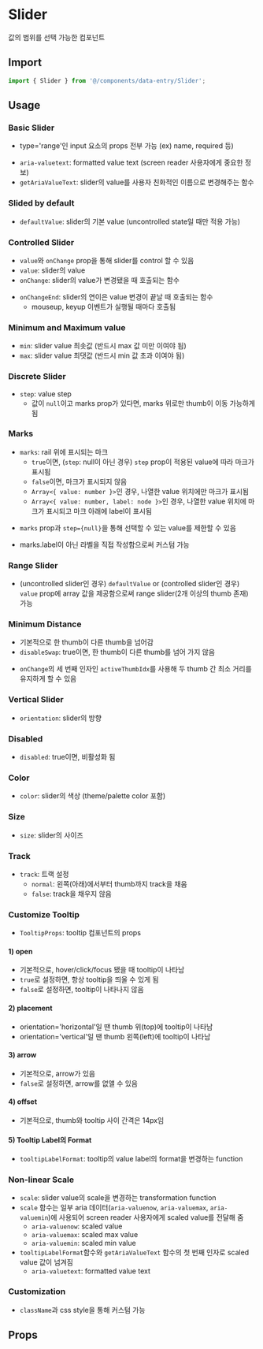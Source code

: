 
<Meta of={SliderStories} />

# Slider

값의 범위를 선택 가능한 컴포넌트

## Import

```js
import { Slider } from '@/components/data-entry/Slider';
```

## Usage

### Basic Slider

- type='range'인 input 요소의 props 전부 가능 (ex) name, required 등)

<Canvas of={SliderStories.BasicSlider} />

- `aria-valuetext`: formatted value text (screen reader 사용자에게 중요한 정보)
- `getAriaValueText`: slider의 value를 사용자 친화적인 이름으로 변경해주는 함수

<Canvas of={SliderStories.GetAriaValueText} />

### Slided by default

- `defaultValue`: slider의 기본 value (uncontrolled state일 때만 적용 가능)

<Canvas of={SliderStories.SlidedByDefault} />

### Controlled Slider

- `value`와 `onChange` prop을 통해 slider를 control 할 수 있음
- `value`: slider의 value
- `onChange`: slider의 value가 변경됐을 때 호출되는 함수

<Canvas of={SliderStories.ControlledSlider} />

- `onChangeEnd`: slider의 연이은 value 변경이 끝날 때 호출되는 함수
  - mouseup, keyup 이벤트가 실행될 때마다 호출됨

<Canvas of={SliderStories.ChangeEnd} />

### Minimum and Maximum value

- `min`: slider value 최솟값 (반드시 max 값 미만 이여야 됨)
- `max`: slider value 최댓값 (반드시 min 값 초과 이여야 됨)

<Canvas of={SliderStories.MinimumMaximumValue} />

### Discrete Slider

- `step`: value step
  - 값이 `null`이고 marks prop가 있다면, marks 위로만 thumb이 이동 가능하게 됨

<Canvas of={SliderStories.DiscreteSlider} />

### Marks

- `marks`: rail 위에 표시되는 마크
  - `true`이면, (`step`: null이 아닌 경우) `step` prop이 적용된 value에 따라 마크가 표시됨
  - `false`이면, 마크가 표시되지 않음
  - `Array<{ value: number }>`인 경우, 나열한 value 위치에만 마크가 표시됨
  - `Array<{ value: number, label: node }>`인 경우, 나열한 value 위치에 마크가 표시되고 마크 아래에 label이 표시됨

<Canvas of={SliderStories.Marks} />

- `marks` prop과 `step={null}`을 통해 선택할 수 있는 value를 제한할 수 있음

<Canvas of={SliderStories.StepOnMarks} />

- marks.label이 아닌 라벨을 직접 작성함으로써 커스텀 가능

<Canvas of={SliderStories.CustomMarksLabel} />

### Range Slider

- (uncontrolled slider인 경우) `defaultValue` or (controlled slider인 경우) `value` prop에 array 값을 제공함으로써 range slider(2개 이상의 thumb 존재) 가능

<Canvas of={SliderStories.RangeSlider} />

### Minimum Distance

- 기본적으로 한 thumb이 다른 thumb을 넘어감
- `disableSwap`: true이면, 한 thumb이 다른 thumb를 넘어 가지 않음

<Canvas of={SliderStories.DisableSwap} />

- `onChange`의 세 번째 인자인 `activeThumbIdx`를 사용해 두 thumb 간 최소 거리를 유지하게 할 수 있음

<Canvas of={SliderStories.MinimumDistance} />

### Vertical Slider

- `orientation`: slider의 방향

<Canvas of={SliderStories.VerticalSlider} />

### Disabled

- `disabled`: true이면, 비활성화 됨

<Canvas of={SliderStories.Disabled} />

### Color

- `color`: slider의 색상 (theme/palette color 포함)

<Canvas of={SliderStories.Color} />

### Size

- `size`: slider의 사이즈

<Canvas of={SliderStories.Size} />

### Track

- `track`: 트랙 설정
  - `normal`: 왼쪽(아래)에서부터 thumb까지 track을 채움
  - `false`: track을 채우지 않음

<Canvas of={SliderStories.Track} />

### Customize Tooltip

- `TooltipProps`: tooltip 컴포넌트의 props

#### 1) open

- 기본적으로, hover/click/focus 됐을 때 tooltip이 나타남
- `true`로 설정하면, 항상 tooltip을 띄울 수 있게 됨
- `false`로 설정하면, tooltip이 나타나지 않음

<Canvas of={SliderStories.CustomizeTooltipOpen} />

#### 2) placement

- orientation='horizontal'일 땐 thumb 위(top)에 tooltip이 나타남
- orientation='vertical'일 땐 thumb 왼쪽(left)에 tooltip이 나타남

<Canvas of={SliderStories.CustomizeTooltipPlacement} />

#### 3) arrow

- 기본적으로, arrow가 있음
- `false`로 설정하면, arrow를 없앨 수 있음

<Canvas of={SliderStories.CustomizeTooltipArrow} />

#### 4) offset

- 기본적으로, thumb와 tooltip 사이 간격은 14px임

<Canvas of={SliderStories.CustomizeTooltipOffset} />

#### 5) Tooltip Label의 Format

- `tooltipLabelFormat`: tooltip의 value label의 format을 변경하는 function

<Canvas of={SliderStories.TooltipLabelFormat} />

### Non-linear Scale

- `scale`: slider value의 scale을 변경하는 transformation function
- `scale` 함수는 일부 aria 데이터(`aria-valuenow`, `aria-valuemax`, `aria-valuemin`)에 사용되어 screen reader 사용자에게 scaled value를 전달해 줌
  - `aria-valuenow`: scaled value
  - `aria-valuemax`: scaled max value
  - `aria-valuemin`: scaled min value
- `tooltipLabelFormat`함수와 `getAriaValueText` 함수의 첫 번째 인자로 scaled value 값이 넘겨짐
  - `aria-valuetext`: formatted value text

<Canvas of={SliderStories.NonLinearScale} />

### Customization

- `className`과 css style을 통해 커스텀 가능

<Canvas of={SliderStories.Customization} />

## Props

<ArgTypes of={SliderStories} sort="alpha" />
